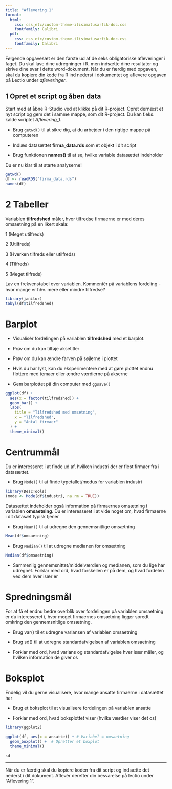 ```yaml
---
title: "Aflevering 1"
format:
  html:
    css: css_etc/custom-theme-ilisimatusarfik-doc.css
    fontfamily: Calibri
  pdf:
    css: css_etc/custom-theme-ilisimatusarfik-doc.css
    fontfamily: Calibri
---
```


Følgende opgavesæt er den første ud af de seks obligatoriske afleveringer i faget. Du skal lave dine udregninger i R, men indsætte dine resultater og skrive dine svar i dette word-dokument. Når du er færdig med opgaven, skal du kopiere din kode fra R ind nederst i dokumentet og aflevere opgaven på Lectio under *afleveringer*.

## 1 Opret et script og åben data

Start med at åbne R-Studio ved at klikke på dit R-project. Opret dernæst et nyt script og gem det i samme mappe, som dit R-project. Du kan f.eks. kalde scriptet *Aflevering_1*.

-   Brug `getwd()` til at sikre dig, at du arbejder i den rigtige mappe på computeren

-   Indlæs datasættet **firma_data.rds** som et objekt i dit script

-   Brug funktionen **names()** til at se, hvilke variable datasættet indeholder

Du er nu klar til at starte analyserne!

```r
getwd()
df <- readRDS("firma_data.rds")
names(df)
```

# 2 Tabeller

Variablen **tilfredshed** måler, hvor tilfredse firmaerne er med deres omsaetning på en likert skala:

1 (Meget utilfreds)

2 (Utilfreds)

3 (Hverken tilfreds eller utilfreds)

4 (Tilfreds)

5 (Meget tilfreds)

Lav en frekvenstabel over variablen. Kommentér på variablens fordeling - hvor mange er hhv. mere eller mindre tilfredse?

```r
library(janitor)
tabyl(df$tilfredshed)
```

# Barplot

-   Visualisér fordelingen på variablen **tilfredshed** med et barplot.

-   Prøv om du kan tilføje aksetitler

-   Prøv om du kan ændre farven på søjlerne i plottet

-   Hvis du har lyst, kan du eksperimentere med at gøre plottet endnu flottere med temaer eller ændre værdierne på akserne

-   Gem barplottet på din computer med `ggsave()`

```r
ggplot(df) +
  aes(x = factor(tilfredshed)) +
  geom_bar() +
  labs(
    title = "Tilfredshed med omsætning",
    x = "Tilfredshed",
    y = "Antal firmaer"
  ) +
  theme_minimal()
```

# Centrummål

Du er interesseret i at finde ud af, hvilken industri der er flest firmaer fra i datasættet.

-   Brug `Mode()` til at finde typetallet/modus for variablen industri

```r
library(DescTools)
(mode <- Mode(df$industri, na.rm = TRUE))
```

Datasættet indeholder også information på firmaernes omsætning i variablen **omsaetning**. Du er interesseret i at vide noget om, hvad firmaerne i dit datasæt typisk tjener

-   Brug `Mean()` til at udregne den gennemsnitlige omsætning

```r
Mean(df$omsaetning)
```

-   Brug `Median()` til at udregne medianen for omsætning

```r
Median(df$omsaetning)
```

-   Sammenlig gennemsnittet/middelværdien og medianen, som du lige har udregnet. Forklar med ord, hvad forskellen er på dem, og hvad fordelen ved dem hver især er

# Spredningsmål

For at få et endnu bedre overblik over fordelingen på variablen omsaetning er du interesseret i, hvor meget firmaernes omsætning ligger spredt omkring den gennemsnitlige omsætning.

-   Brug var() til et udregne variansen af variablen omsaetning

-   Brug sd() til at udregne standardafvigelsen af variablen omsaetning

-   Forklar med ord, hvad varians og standardafvigelse hver især måler, og hvilken information de giver os

# Boksplot

Endelig vil du gerne visualisere, hvor mange ansatte firmaerne i datasættet har

-   Brug et boksplot til at visualisere fordelingen på variablen ansatte

-   Forklar med ord, hvad boksplottet viser (hvilke værdier viser det os)

```r
library(ggplot2)

ggplot(df, aes(x = ansatte)) + # Variabel = omsaetning
  geom_boxplot() +  # Opretter et boxplot 
  theme_minimal() 
```

```r
sd
```

---

Når du er færdig skal du kopiere koden fra dit script og indsætte det nederst i dit dokument. Aflevér derefter din besvarelse på lectio under "Aflevering 1".
